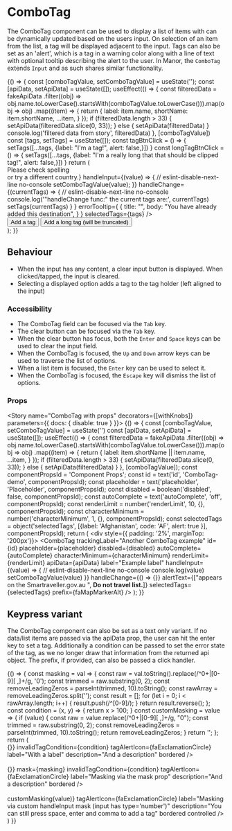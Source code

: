 
<Meta title="Components/ComboTag" component={ComboTag} />

# ComboTag

The ComboTag component can be used to display a list of items with can be dynamically updated based on the users input. On selection of an item from the list, a tag will be displayed
adjacent to the input. Tags can also be set as an 'alert', which is a tag in a warning color along with a line of text with optional tooltip describing the alert to the user.
In Manor, the `ComboTag` extends `Input` and as such shares similar functionality.

<Preview>
  <Story name="ComboTag (dropdown version)" height="250px">
  {() => {
    const [comboTagValue, setComboTagValue] = useState('');
    const [apiData, setApiData] = useState([]);
    useEffect(() => {
      const filteredData = fakeApiData
        .filter((obj) => obj.name.toLowerCase().startsWith(comboTagValue.toLowerCase())).map(obj => obj)
        .map((item) => {
          return {
            label: item.name,
            shortName: item.shortName,
            ...item,
          }
        });
      if (filteredData.length > 33) {
        setApiData(filteredData.slice(0, 33));
      } else {
        setApiData(filteredData)
      }
      console.log('filtered data from story', filteredData)
    }, [comboTagValue])
    const [tags, setTags] = useState([]);
    const tagBtnClick = () => {
      setTags([...tags, {label: "I'm a tag!", alert: false,}])
    }
    const longTagBtnClick = () => {
      setTags([...tags, {label: "I'm a really long that that should be clipped tag!", alert: false,}])
    }
    return (
      <div style={{ padding: '2%', marginBottom: '400px' }}>
         <FluidContainer>
             <Row>
               <Column>
               <div>
                  <ComboTag
                    trackingLabel="Combo Tag example"
                    apiData={apiData}
                    id="tag-id-1"
                    prefix={faMapMarkerAlt}
                    placeholder='Select or start typing destination(s)...'
                    emptyStatePicture={{
                      src: noResultsImg,
                      srcsets: [{ srcset: noResultsImg}],
                      alt: 'Image of magnifying glass',
                      title: 'Oops',
                    }}
                    disableClearIcon
                    emptyStateHeading="Sorry, no results found."
                    emptyStateChildren={<>Please check spelling <br/>or try a different country.</>}
                    handleInput={(value) => {
                      // eslint-disable-next-line no-console
                      setComboTagValue(value);
                    }}
                    handleChange={(currentTags) => {
                      // eslint-disable-next-line no-console
                      console.log('"handleChange func:" the current tags are:', currentTags)
                      setTags(currentTags)
                      }
                    }
                    errorTooltip={
                      {
                        title: "",
                        body: "You have already added this destination",
                      }
                    }
                    selectedTags={tags}
                  />
                  </div>
              </Column>
            </Row>
            <Row>
              <Column cols={8}>
                <Button id="demo-btn" variant="secondary" handleClick={tagBtnClick} style={{marginTop: '100px'}}>Add a tag</Button>
                <Button id="demo-btn" variant="secondary" handleClick={longTagBtnClick}>Add a long tag (will be truncated)</Button>
              </Column>
            </Row>
         </FluidContainer>
      </div>
    );
  }}
  </Story>
</Preview>

## Behaviour
* When the input has any content, a clear input button is displayed. When clicked/tapped, the input is cleared.
* Selecting a displayed option adds a tag to the tag holder (left aligned to the input)

### Accessibility
* The ComboTag field can be focused via the `Tab` key.
* The clear button can be focused via the `Tab` key.
* When the clear button has focus, both the `Enter` and `Space` keys can be used to clear the input field.
* When the ComboTag is focused, the `Up` and `Down` arrow keys can be used to traverse the list of options.
* When a list item is focused, the `Enter` key can be used to select it.
* When the ComboTag is focused, the `Escape` key will dismiss the list of options.

### Props
<Props of={ComboTag} />

<Story name="ComboTag with props" decorators={[withKnobs]} parameters={{ docs: { disable: true } }}>
  {() => {
    const [comboTagValue, setComboTagValue] = useState('')
    const [apiData, setApiData] = useState([]);
    useEffect(() => {
      const filteredData = fakeApiData
        .filter((obj) => obj.name.toLowerCase().startsWith(comboTagValue.toLowerCase())).map(obj => obj)
        .map((item) => {
          return {
            label: item.shortName || item.name,
            ...item,
          }
        });
      if (filteredData.length > 33) {
        setApiData(filteredData.slice(0, 33));
      } else {
        setApiData(filteredData)
      }
    }, [comboTagValue]);
    const componentPropsId = 'Component Props';
    const id = text('id', 'ComboTag-demo', componentPropsId);
    const placeholder = text('placeholder', 'Placeholder', componentPropsId);
    const disabled = boolean('disabled', false, componentPropsId);
    const autoComplete = text('autoComplete', 'off', componentPropsId);
    const renderLimit = number('renderLimit', 10, {}, componentPropsId);
    const characterMinimum = number('characterMinimum', 1, {}, componentPropsId);
    const selectedTags = object('selectedTags', [{label: 'Afghanistan', code: 'AF', alert: true }], componentPropsId);
    return (
      <div style={{ padding: '2%', marginTop: '200px'}}>
        <FluidContainer>
          <Row>
            <Column>
              <ComboTag
                trackingLabel="Another ComboTag example"
                id={id}
                placeholder={placeholder}
                disabled={disabled}
                autoComplete={autoComplete}
                characterMinimum={characterMinimum}
                renderLimit={renderLimit}
                apiData={apiData}
                label="Example label"
                handleInput={(value) => {
                  // eslint-disable-next-line no-console
                  console.log(value)
                  setComboTagValue(value)
                }}
                handleChange={() => {}}
                alertText={["appears on the Smartraveller.gov.au ", <b>Do not travel list.</b>]}
                selectedTags={selectedTags}
                prefix={faMapMarkerAlt}
              />
            </Column>
          </Row>
        </FluidContainer>
      </div>
    );
  }}
</Story>

## Keypress variant

The ComboTag component can also be set as a text only variant. If no data/list items are passed via the apiData prop, the user can hit the enter key to set a tag.
Additionally a condition can be passed to set the error state of the tag, as we no longer draw that information from the returned api object. The prefix, if provided, can also be passed
a click handler.

<Preview>
  <Story name="ComboTag (Keypress version)">
    {() => {
      const masking = val => {
        const raw = val.toString().replace(/^0+|[0-9][ ,]+/g, '0');
        const trimmed = raw.substring(0, 2);
        const removeLeadingZeros = parseInt(trimmed, 10).toString();
        const rawArray = removeLeadingZeros.split('');
        const result = [];
        for (let i = 0; i < rawArray.length; i++) {
          result.push(/^[0-9]/);
        }
        return result.reverse();
      };
      const condition = (x, y) => {
        return x > 100;
      }
      const customMasking = value => {
        if (value) {
          const raw = value.replace(/^0+|[0-9][ ,]+/g, "0");
          const trimmed = raw.substring(0, 2);
          const removeLeadingZeros = parseInt(trimmed, 10).toString();
          return removeLeadingZeros;
        }
        return '';
      };
      return (
        <div style={{ padding: '2%', marginTop: '200px'}}>
          <ComboTag
            trackingLabel="Yet another ComboTag example 1"
            id="tag-id-1"
            placeholder='Type something...'
            handleChange={() => {}}
            invalidTagCondition={condition}
            tagAlertIcon={faExclamationCircle}
            label="With a label"
            description="And a description"
            bordered
          />
          <br/>
          <br/>
          <ComboTag
            trackingLabel="Yet another ComboTag example 2"
            id="tag-id-2"
            placeholder='Type something...'
            handleChange={() => {}}
            mask={masking}
            invalidTagCondition={condition}
            tagAlertIcon={faExclamationCircle}
            label="Masking via the mask prop"
            description="And a description"
            bordered
          />
          <br/>
          <br/>
          <ComboTag
            trackingLabel="Yet another ComboTag example 3"
            id="tag-id-3"
            placeholder='Type something...'
            type="number"
            handleInput={(value) => customMasking(value)}
            tagAlertIcon={faExclamationCircle}
            label="Masking via custom handleInput mask (input has type='number')"
            description="You can still press space, enter and comma to add a tag"
            bordered
            controlled
          />
        </div>
      )
    }}
  </Story>
</Preview>
